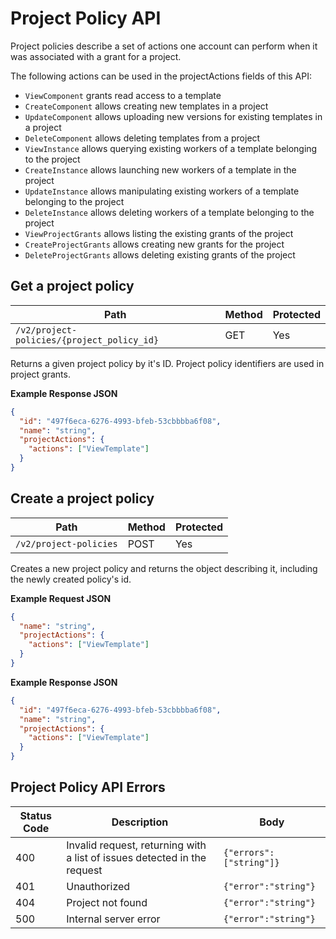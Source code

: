 # Project Policy API

Project policies describe a set of actions one account can perform when it was associated with a grant for a project.

The following actions can be used in the projectActions fields of this API:

- `ViewComponent` grants read access to a template
- `CreateComponent` allows creating new templates in a project
- `UpdateComponent` allows uploading new versions for existing templates in a project
- `DeleteComponent` allows deleting templates from a project
- `ViewInstance` allows querying existing workers of a template belonging to the project
- `CreateInstance` allows launching new workers of a template in the project
- `UpdateInstance` allows manipulating existing workers of a template belonging to the project
- `DeleteInstance` allows deleting workers of a template belonging to the project
- `ViewProjectGrants` allows listing the existing grants of the project
- `CreateProjectGrants` allows creating new grants for the project
- `DeleteProjectGrants` allows deleting existing grants of the project

## Get a project policy

| Path                                       | Method | Protected |
| ------------------------------------------ | ------ | --------- |
| `/v2/project-policies/{project_policy_id}` | GET    | Yes       |

Returns a given project policy by it's ID. Project policy identifiers are used in project grants.

**Example Response JSON**

```json copy
{
  "id": "497f6eca-6276-4993-bfeb-53cbbbba6f08",
  "name": "string",
  "projectActions": {
    "actions": ["ViewTemplate"]
  }
}
```

## Create a project policy

| Path                   | Method | Protected |
| ---------------------- | ------ | --------- |
| `/v2/project-policies` | POST   | Yes       |

Creates a new project policy and returns the object describing it, including the newly created policy's id.

**Example Request JSON**

```json copy
{
  "name": "string",
  "projectActions": {
    "actions": ["ViewTemplate"]
  }
}
```

**Example Response JSON**

```json copy
{
  "id": "497f6eca-6276-4993-bfeb-53cbbbba6f08",
  "name": "string",
  "projectActions": {
    "actions": ["ViewTemplate"]
  }
}
```

## Project Policy API Errors

| Status Code | Description                                                              | Body                    |
| ----------- | ------------------------------------------------------------------------ | ----------------------- |
| 400         | Invalid request, returning with a list of issues detected in the request | `{"errors":["string"]}` |
| 401         | Unauthorized                                                             | `{"error":"string"}`    |
| 404         | Project not found                                                        | `{"error":"string"}`    |
| 500         | Internal server error                                                    | `{"error":"string"}`    |
